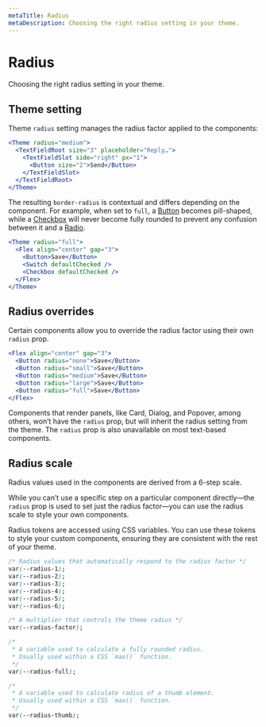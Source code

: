 ```yaml
---
metaTitle: Radius
metaDescription: Choosing the right radius setting in your theme.
---
```


# Radius

<Description>Choosing the right radius setting in your theme.</Description>

## Theme setting

Theme `radius` setting manages the radius factor applied to the components:

```jsx line="1"
<Theme radius="medium">
  <TextFieldRoot size="3" placeholder="Reply…">
    <TextFieldSlot side="right" px="1">
      <Button size="2">Send</Button>
    </TextFieldSlot>
  </TextFieldRoot>
</Theme>
```

<Box my="5">
  <ThemesRadiusExample />
</Box>

The resulting `border-radius` is contextual and differs depending on the component. For example, when set to `full`, a [Button](/themes/docs/components/button) becomes pill-shaped, while a [Checkbox](/themes/docs/components/checkbox) will never become fully rounded to prevent any confusion between it and a [Radio](/themes/docs/components/radio).

```jsx live=true
<Theme radius="full">
  <Flex align="center" gap="3">
    <Button>Save</Button>
    <Switch defaultChecked />
    <Checkbox defaultChecked />
  </Flex>
</Theme>
```

## Radius overrides

Certain components allow you to override the radius factor using their own `radius` prop.

```jsx live=true
<Flex align="center" gap="3">
  <Button radius="none">Save</Button>
  <Button radius="small">Save</Button>
  <Button radius="medium">Save</Button>
  <Button radius="large">Save</Button>
  <Button radius="full">Save</Button>
</Flex>
```

Components that render panels, like Card, Dialog, and Popover, among others, won’t have the `radius` prop, but will inherit the radius setting from the theme. The `radius` prop is also unavailable on most text-based components.

## Radius scale

Radius values used in the components are derived from a 6-step scale.

<Box mt="5" mb="6">
  <ThemesRadiusScale />
</Box>

While you can’t use a specific step on a particular component directly—the `radius` prop is used to set just the radius factor—you can use the radius scale to style your own components.

Radius tokens are accessed using CSS variables. You can use these tokens to style your custom components, ensuring they are consistent with the rest of your theme.

```css
/* Radius values that automatically respond to the radius factor */
var(--radius-1);
var(--radius-2);
var(--radius-3);
var(--radius-4);
var(--radius-5);
var(--radius-6);

/* A multiplier that controls the theme radius */
var(--radius-factor);

/*
 * A variable used to calculate a fully rounded radius.
 * Usually used within a CSS `max()` function.
 */
var(--radius-full);

/*
 * A variable used to calculate radius of a thumb element.
 * Usually used within a CSS `max()` function.
 */
var(--radius-thumb);
```
